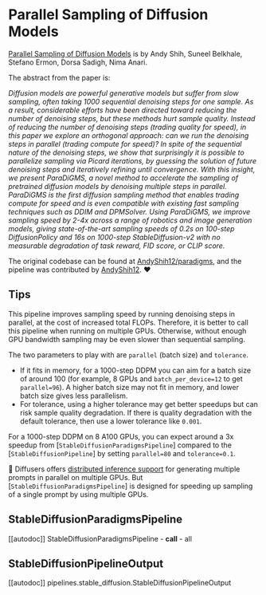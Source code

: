 <!--Copyright 2023 ParaDiGMS authors and The HuggingFace Team. All rights reserved.

Licensed under the Apache License, Version 2.0 (the "License"); you may not use this file except in compliance with
the License. You may obtain a copy of the License at

http://www.apache.org/licenses/LICENSE-2.0

Unless required by applicable law or agreed to in writing, software distributed under the License is distributed on
an "AS IS" BASIS, WITHOUT WARRANTIES OR CONDITIONS OF ANY KIND, either express or implied. See the License for the
specific language governing permissions and limitations under the License.
-->

# Parallel Sampling of Diffusion Models

[Parallel Sampling of Diffusion Models](https://huggingface.co/papers/2305.16317) is by Andy Shih, Suneel Belkhale, Stefano Ermon, Dorsa Sadigh, Nima Anari.

The abstract from the paper is:

*Diffusion models are powerful generative models but suffer from slow sampling, often taking 1000 sequential denoising steps for one sample. As a result, considerable efforts have been directed toward reducing the number of denoising steps, but these methods hurt sample quality. Instead of reducing the number of denoising steps (trading quality for speed), in this paper we explore an orthogonal approach: can we run the denoising steps in parallel (trading compute for speed)? In spite of the sequential nature of the denoising steps, we show that surprisingly it is possible to parallelize sampling via Picard iterations, by guessing the solution of future denoising steps and iteratively refining until convergence. With this insight, we present ParaDiGMS, a novel method to accelerate the sampling of pretrained diffusion models by denoising multiple steps in parallel. ParaDiGMS is the first diffusion sampling method that enables trading compute for speed and is even compatible with existing fast sampling techniques such as DDIM and DPMSolver. Using ParaDiGMS, we improve sampling speed by 2-4x across a range of robotics and image generation models, giving state-of-the-art sampling speeds of 0.2s on 100-step DiffusionPolicy and 16s on 1000-step StableDiffusion-v2 with no measurable degradation of task reward, FID score, or CLIP score.*

The original codebase can be found at [AndyShih12/paradigms](https://github.com/AndyShih12/paradigms), and the pipeline was contributed by [AndyShih12](https://github.com/AndyShih12). ❤️

## Tips

This pipeline improves sampling speed by running denoising steps in parallel, at the cost of increased total FLOPs.
Therefore, it is better to call this pipeline when running on multiple GPUs. Otherwise, without enough GPU bandwidth
sampling may be even slower than sequential sampling.

The two parameters to play with are `parallel` (batch size) and `tolerance`. 
- If it fits in memory, for a 1000-step DDPM you can aim for a batch size of around 100 
(for example, 8 GPUs and `batch_per_device=12` to get `parallel=96`). A higher batch size
may not fit in memory, and lower batch size gives less parallelism. 
- For tolerance, using a higher tolerance may get better speedups but can risk sample quality degradation. 
If there is quality degradation with the default tolerance, then use a lower tolerance like `0.001`.

For a 1000-step DDPM on 8 A100 GPUs, you can expect around a 3x speedup from [`StableDiffusionParadigmsPipeline`] compared to the [`StableDiffusionPipeline`]
by setting `parallel=80` and `tolerance=0.1`.

🤗 Diffusers offers [distributed inference support](../training/distributed_inference) for generating multiple prompts
in parallel on multiple GPUs. But [`StableDiffusionParadigmsPipeline`] is designed for speeding up sampling of a single prompt by using multiple GPUs.

## StableDiffusionParadigmsPipeline
[[autodoc]] StableDiffusionParadigmsPipeline
	- __call__
	- all

## StableDiffusionPipelineOutput
[[autodoc]] pipelines.stable_diffusion.StableDiffusionPipelineOutput
